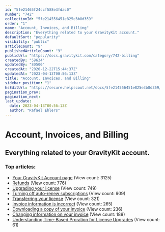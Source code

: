 ```yaml
---
id: "5fe21465f24ccf588e3fdac0"
number: "742"
collectionId: "5fe214556451e825e3b8d359"
order: "1"
name: "Account, Invoices, and Billing"
description: "Everything related to your GravityKit account."
defaultSort: "popularity"
visibility: "public"
articleCount: "9"
publishedArticleCount: "9"
publicUrl: "https://docs.gravitykit.com/category/742-billing"
createdBy: "59634"
updatedBy: "80506"
createdAt: "2020-12-22T15:44:37Z"
updatedAt: "2023-04-13T00:56:13Z"
title: "Account, Invoices, and Billing"
sidebar_position: "1"
hsEditUrl: "https://secure.helpscout.net/docs/5fe214556451e825e3b8d359/article/5fe21465f24ccf588e3fdac0"
pagination_prev: 
pagination_next: 
last_update:
  date: 2023-04-13T00:56:13Z
  author: "Rafael Ehlers"
---
```


# Account, Invoices, and Billing

## Everything related to your GravityKit account.

### Top articles: 

- [Your GravityKit Account page](302-your-gravityview-account) (View count: 3125)
- [Refunds](443-refunds) (View count: 776)
- [Upgrading your license](347-upgrading-your-license) (View count: 749)
- [Turning off auto-renew subscriptions](423-turning-off-auto-renew-subscriptions) (View count: 609)
- [Transferring your license](451-transferring-your-license) (View count: 321)
- [Invoice information is incorrect](455-invoice-information-is-incorrect) (View count: 265)
- [Downloading a copy of your invoice](587-downloading-your-invoice) (View count: 236)
- [Changing information on your invoice](746-changing-information-on-your-invoice) (View count: 188)
- [Understanding Time-Based Proration for License Upgrades](832-understanding-time-based-proration-for-license-upgrades) (View count: 61)


